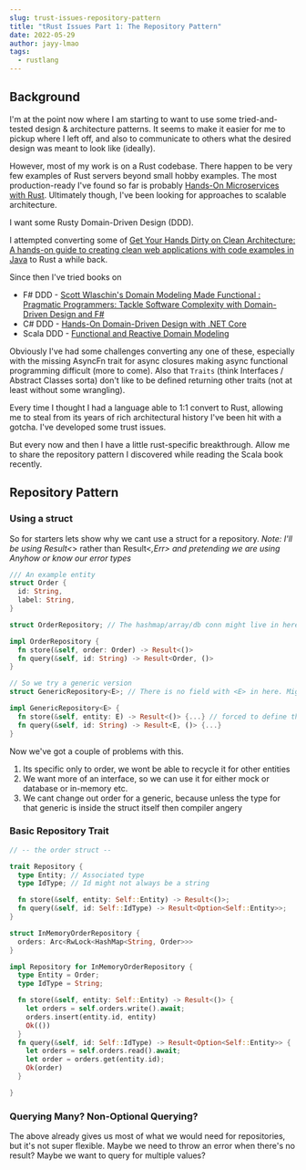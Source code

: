 ```yaml
---
slug: trust-issues-repository-pattern
title: "tRust Issues Part 1: The Repository Pattern"
date: 2022-05-29
author: jayy-lmao
tags:
  - rustlang
---
```


## Background

I'm at the point now where I am starting to want to use some tried-and-tested design & architecture patterns.
It seems to make it easier for me to pickup where I left off, and also to communicate to others what the desired design was meant to look like (ideally).

However, most of my work is on a Rust codebase. There happen to be very few examples of Rust servers beyond small hobby examples.
The most production-ready I've found so far is probably [Hands-On Microservices with Rust](https://www.packtpub.com/product/hands-on-microservices-with-rust/9781789342758).
Ultimately though, I've been looking for approaches to scalable architecture.

I want some Rusty Domain-Driven Design (DDD).

I attempted converting some of [Get Your Hands Dirty on Clean Architecture: A hands-on guide to creating clean web applications with code examples in Java](https://www.amazon.com/Hands-Dirty-Clean-Architecture-hands/dp/1839211962) to Rust a while back.

Since then I've tried books on

- F# DDD - [Scott Wlaschin's Domain Modeling Made Functional : Pragmatic Programmers: Tackle Software Complexity with Domain-Driven Design and F# ](https://www.amazon.com.au/Domain-Modeling-Made-Functional-Domain-Driven/dp/1680502549)
- C# DDD - [Hands-On Domain-Driven Design with .NET Core](https://www.packtpub.com/product/hands-on-domain-driven-design-with-net-core/9781788834094)
- Scala DDD - [Functional and Reactive Domain Modeling](https://www.manning.com/books/functional-and-reactive-domain-modeling)

Obviously I've had some challenges converting any one of these, especially with the missing AsyncFn trait for async closures making async functional programming difficult (more to come).
Also that `Traits` (think Interfaces / Abstract Classes sorta) don't like to be defined returning other traits (not at least without some wrangling).

Every time I thought I had a language able to 1:1 convert to Rust, allowing me to steal from its years of rich architectural history I've been hit with a gotcha.
I've developed some trust issues.

But every now and then I have a little rust-specific breakthrough. Allow me to share the repository pattern I discovered while reading the Scala book recently.

## Repository Pattern

### Using a struct

So for starters lets show why we cant use a struct for a repository.
_Note: I'll be using Result<_> rather than Result<_,Err> and pretending we are using Anyhow or know our error types_

```rust
/// An example entity
struct Order {
  id: String,
  label: String,
}

struct OrderRepository; // The hashmap/array/db conn might live in here.

impl OrderRepository {
  fn store(&self, order: Order) -> Result<()>
  fn query(&self, id: String) -> Result<Order, ()>
}

// So we try a generic version
struct GenericRepository<E>; // There is no field with <E> in here. Might not be with something like a DB or mock, so then compiler will complain.

impl GenericRepository<E> {
  fn store(&self, entity: E) -> Result<()> {...} // forced to define the implementation of storage here
  fn query(&self, id: String) -> Result<E, ()> {...}
}
``` 

Now we've got a couple of problems with this.

1. Its specific only to order, we wont be able to recycle it for other entities
2. We want more of an interface, so we can use it for either mock or database or in-memory etc.
3. We cant change out order for a generic, because unless the type for that generic is inside the struct itself then compiler angery

### Basic Repository Trait

```rust
// -- the order struct --

trait Repository {
  type Entity; // Associated type
  type IdType; // Id might not always be a string

  fn store(&self, entity: Self::Entity) -> Result<()>;
  fn query(&self, id: Self::IdType) -> Result<Option<Self::Entity>>;
}

struct InMemoryOrderRepository {
  orders: Arc<RwLock<HashMap<String, Order>>>
}

impl Repository for InMemoryOrderRepository {
  type Entity = Order;
  type IdType = String;

  fn store(&self, entity: Self::Entity) -> Result<()> {
    let orders = self.orders.write().await;
    orders.insert(entity.id, entity)
    Ok(())
  }
  fn query(&self, id: Self::IdType) -> Result<Option<Self::Entity>> {
    let orders = self.orders.read().await;
    let order = orders.get(entity.id);
    Ok(order)
  }

}
```

### Querying Many? Non-Optional Querying?

The above already gives us most of what we would need for repositories, but it's not super flexible.
Maybe we need to throw an error when there's no result? Maybe we want to query for multiple values?
